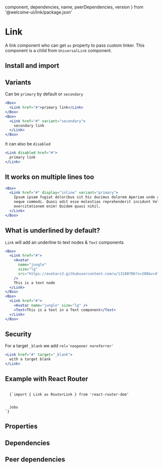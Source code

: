 
  component,
  dependencies,
  name,
  peerDependencies,
  version
} from '@welcome-ui/link/package.json'

# Link

<tagversion version={version} name={name} />

A link component who can get `as` property to pass custom linker. This component is a child from `UniversalLink` component.

## Install and import

<usage component={component} name={name} peerDependencies={peerDependencies} />

## Variants

Can be `primary` by default or `secondary`

```jsx
<Box>
  <Link href="#">primary link</Link>
</Box>
<Box>
  <Link href="#" variant="secondary">
    secondary link
  </Link>
</Box>
```

It can also be `disabled`

```jsx
<Link disabled href="#">
  primary link
</Link>
```

## It works on multiple lines too

```jsx
<Box>
  <Link href="#" display="inline" variant="primary">
    Ipsum ipsam fugiat doloribus sit hic ducimus dolorem Aperiam unde adipisci deserunt corporis
    neque commodi. Quasi odit esse molestias reprehenderit incidunt Velit non expedita atque
    exercitationem enim! Quidem quasi nihil.
  </Link>
</Box>
```

## What is underlined by default?

`Link` will add an underline to text nodes & `Text` components

```jsx
<Box>
  <Link href="#">
    <Avatar
      name="jungle"
      size="lg"
      src="https://avatars3.githubusercontent.com/u/13100706?s=200&v=4"
    />
    This is a text node
  </Link>
</Box>
<Box>
  <Link href="#">
    <Avatar name="jungle" size="lg" />
    <Text>This is a text in a Text component</Text>
  </Link>
</Box>
```

## Security

For a target `_blank` we add `rel='noopener noreferrer'`

```jsx
<Link href="#" target="_blank">
  with a target blank
</Link>
```

## Example with React Router

<code>
  {`import { Link as RouterLink } from 'react-router-dom'

<Link as={RouterLink} to="/jobs">
  Jobs
</Link>`}
</code>

## Properties

<props propTypes={props.propTypes.Link} />

## Dependencies

<dependencies dependencies={dependencies} />

## Peer dependencies

<dependencies dependencies={peerDependencies} />
